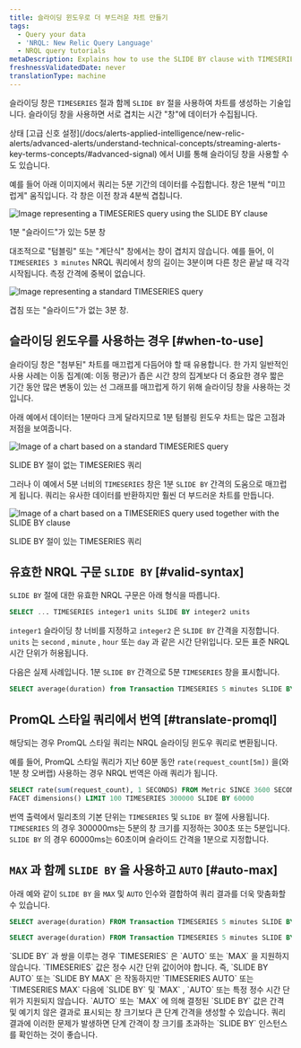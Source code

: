 ```yaml
---
title: 슬라이딩 윈도우로 더 부드러운 차트 만들기
tags:
  - Query your data
  - 'NRQL: New Relic Query Language'
  - NRQL query tutorials
metaDescription: Explains how to use the SLIDE BY clause with TIMESERIES to smooth out "spiky" charts.
freshnessValidatedDate: never
translationType: machine
---
```






슬라이딩 창은 `TIMESERIES` 절과 함께 `SLIDE BY` 절을 사용하여 차트를 생성하는 기술입니다. 슬라이딩 창을 사용하면 서로 겹치는 시간 "창"에 데이터가 수집됩니다.

<Callout variant="tip">
  상태 [고급 신호 설정](/docs/alerts-applied-intelligence/new-relic-alerts/advanced-alerts/understand-technical-concepts/streaming-alerts-key-terms-concepts/#advanced-signal) 에서 UI를 통해 슬라이딩 창을 사용할 수도 있습니다.
</Callout>

예를 들어 아래 이미지에서 쿼리는 5분 기간의 데이터를 수집합니다. 창은 1분씩 "미끄럽게" 움직입니다. 각 창은 이전 창과 4분씩 겹칩니다.

<img
  title="TIMESERIES query with SLIDE BY clause"
  alt="Image representing a TIMESERIES query using the SLIDE BY clause"
  src={queriesnrqlSlidebyWindowTimeSeries}
/>

<figcaption>
  1분 "슬라이드"가 있는 5분 창
</figcaption>

대조적으로 "텀블링" 또는 "계단식" 창에서는 창이 겹치지 않습니다. 예를 들어, 이 `TIMESERIES 3 minutes` NRQL 쿼리에서 창의 길이는 3분이며 다른 창은 끝날 때 각각 시작됩니다. 측정 간격에 중복이 없습니다.

<img
  title="TIMESERIES query without SLIDE BY clause"
  alt="Image representing a standard TIMESERIES query"
  src={queriesnrqlNonSlidingWindowTimeSeries}
/>

<figcaption>
  겹침 또는 "슬라이드"가 없는 3분 창.
</figcaption>

## 슬라이딩 윈도우를 사용하는 경우 [#when-to-use]

슬라이딩 창은 "첨부된" 차트를 매끄럽게 다듬어야 할 때 유용합니다. 한 가지 일반적인 사용 사례는 이동 집계(예: 이동 평균)가 좁은 시간 창의 집계보다 더 중요한 경우 짧은 기간 동안 많은 변동이 있는 선 그래프를 매끄럽게 하기 위해 슬라이딩 창을 사용하는 것입니다.

아래 예에서 데이터는 1분마다 크게 달라지므로 1분 텀블링 윈도우 차트는 많은 고점과 저점을 보여줍니다.

<img
  title="TIMESERIES query without SLIDE BY clause"
  alt="Image of a chart based on a standard TIMESERIES query"
  src={queriesnrqlTimeseriesSpikyNRQLQueryBuilder}
/>

<figcaption>
  SLIDE BY 절이 없는 TIMESERIES 쿼리
</figcaption>

그러나 이 예에서 5분 너비의 `TIMESERIES` 창은 1분 `SLIDE BY` 간격의 도움으로 매끄럽게 됩니다. 쿼리는 유사한 데이터를 반환하지만 훨씬 더 부드러운 차트를 만듭니다.

<img
  title="SLIDE BY used with TIMESERIES"
  alt="Image of a chart based on a TIMESERIES query used together with the SLIDE BY clause"
  src={queriesnrqlTimeseriesSmoothedWithSlidebyNRQLQueryBuilder}
/>

<figcaption>
  SLIDE BY 절이 있는 TIMESERIES 쿼리
</figcaption>

## 유효한 NRQL 구문 `SLIDE BY` [#valid-syntax]

`SLIDE BY` 절에 대한 유효한 NRQL 구문은 아래 형식을 따릅니다.

```sql
SELECT ... TIMESERIES integer1 units SLIDE BY integer2 units
```

`integer1` 슬라이딩 창 너비를 지정하고 `integer2` 은 `SLIDE BY` 간격을 지정합니다. `units` 는 `second` , `minute` , `hour` 또는 `day` 과 같은 시간 단위입니다. 모든 표준 NRQL 시간 단위가 허용됩니다.

다음은 실제 사례입니다. 1분 `SLIDE BY` 간격으로 5분 `TIMESERIES` 창을 표시합니다.

```sql
SELECT average(duration) from Transaction TIMESERIES 5 minutes SLIDE BY 1 minute
```

## PromQL 스타일 쿼리에서 번역 [#translate-promql]

해당되는 경우 PromQL 스타일 쿼리는 NRQL 슬라이딩 윈도우 쿼리로 변환됩니다.

예를 들어, PromQL 스타일 쿼리가 지난 60분 동안 `rate(request_count[5m])` 을(와 1분 창 오버랩) 사용하는 경우 NRQL 번역은 아래 쿼리가 됩니다.

```sql
SELECT rate(sum(request_count), 1 SECONDS) FROM Metric SINCE 3600 SECONDS AGO UNTIL NOW 
FACET dimensions() LIMIT 100 TIMESERIES 300000 SLIDE BY 60000
```

번역 출력에서 밀리초의 기본 단위는 `TIMESERIES` 및 `SLIDE BY` 절에 사용됩니다. `TIMESERIES` 의 경우 300000ms는 5분의 창 크기를 지정하는 300초 또는 5분입니다. `SLIDE BY` 의 경우 60000ms는 60초이며 슬라이드 간격을 1분으로 지정합니다.

## `MAX` 과 함께 `SLIDE BY` 을 사용하고 `AUTO` [#auto-max]

아래 예와 같이 `SLIDE BY` 을 `MAX` 및 `AUTO` 인수와 결합하여 쿼리 결과를 더욱 맞춤화할 수 있습니다.

```sql
SELECT average(duration) FROM Transaction TIMESERIES 5 minutes SLIDE BY MAX
```

```sql
SELECT average(duration) FROM Transaction TIMESERIES 5 minutes SLIDE BY AUTO
```

<Callout variant="tip">
  `SLIDE BY` 과 쌍을 이루는 경우 `TIMESERIES` 은 `AUTO` 또는 `MAX` 을 지원하지 않습니다. `TIMESERIES` 값은 정수 시간 단위 값이어야 합니다. 즉, `SLIDE BY AUTO` 또는 `SLIDE BY MAX` 은 작동하지만 `TIMESERIES AUTO` 또는 `TIMESERIES MAX` 다음에 `SLIDE BY` 및 `MAX` , `AUTO` 또는 특정 정수 시간 단위가 지원되지 않습니다.
</Callout>

<Callout variant="tip">
  `AUTO` 또는 `MAX` 에 의해 결정된 `SLIDE BY` 값은 간격 및 예기치 않은 결과로 표시되는 창 크기보다 큰 단계 간격을 생성할 수 있습니다. 쿼리 결과에 이러한 문제가 발생하면 단계 간격이 창 크기를 초과하는 `SLIDE BY` 인스턴스를 확인하는 것이 좋습니다.
</Callout>